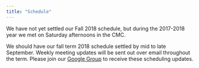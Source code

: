 ```yaml
---
title: "Schedule"
---
```


We have not yet settled our Fall 2018 schedule, but during the 2017-2018 year we met on Saturday afternoons in the CMC.

We should have our fall term 2018 schedule settled by mid to late September. Weekly meeting updates will be sent out over email throughout the term. Please join our [Google Group](https://groups.google.com/a/carleton.edu/forum/#!forum/carletonalgoclub.group "Join Our Google Group") to receive these scheduling updates.